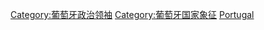 {{Commonscat|Monarchs of Portugal}}

[[Category:葡萄牙政治领袖|Category:葡萄牙政治领袖]]
[[Category:葡萄牙国家象征|Category:葡萄牙国家象征]]
[[Category:各国国家元首|Portugal]]